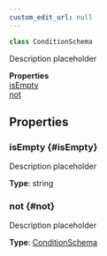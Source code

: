 ```yaml
---
custom_edit_url: null
---
```


```ts
class ConditionSchema
```

<div>

</div>

Description placeholder

<div className="container">
  <div className="row mb-2"><div className="col col--12"><strong>Properties</strong></div></div>
  <div className="row"><div className="col col--12"><a href="#isEmpty">isEmpty</a><br/><a href="#not">not</a></div></div>
</div>

## Properties

### isEmpty {#isEmpty}

<div>

</div>

Description placeholder

**Type**: string

### not {#not}

<div>

</div>

Description placeholder

**Type**: [ConditionSchema](ConditionSchema)

